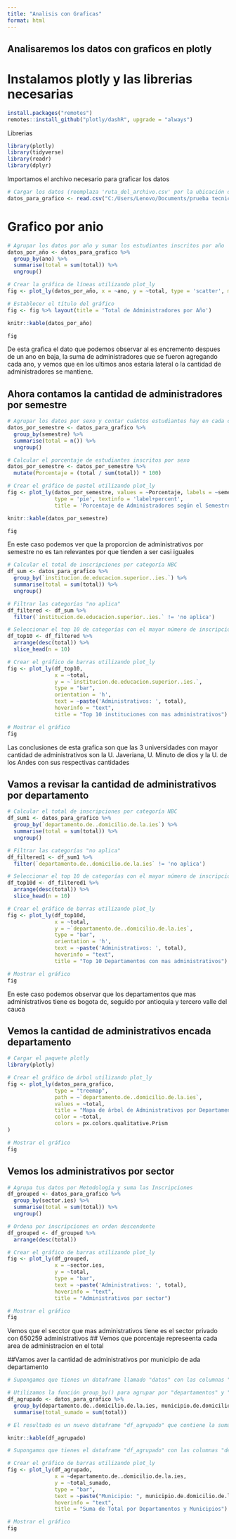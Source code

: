 ```yaml
---
title: "Analisis con Graficas"
format: html
---
```


## Analisaremos los datos con graficos en plotly

# Instalamos plotly y las librerias necesarias



```r
install.packages("remotes")
remotes::install_github("plotly/dashR", upgrade = "always")
```

Librerias

```r
library(plotly)
library(tidyverse)
library(readr)
library(dplyr)
```

Importamos el archivo necesario para graficar los datos

```r
# Cargar los datos (reemplaza 'ruta_del_archivo.csv' por la ubicación de tus datos)
datos_para_grafico <- read.csv("C:/Users/Lenovo/Documents/prueba tecnica/analisis_SNIES/Datasets/Administrativos/administrativos2014-2021final.csv")
```

# Grafico por anio

```r
# Agrupar los datos por año y sumar los estudiantes inscritos por año
datos_por_año <- datos_para_grafico %>%
  group_by(ano) %>%
  summarise(total = sum(total)) %>%
  ungroup()

# Crear la gráfica de líneas utilizando plot_ly
fig <- plot_ly(datos_por_año, x = ~ano, y = ~total, type = 'scatter', mode = 'lines+markers')

# Establecer el título del gráfico
fig <- fig %>% layout(title = 'Total de Administradores por Año')
```

```r
knitr::kable(datos_por_año)
```



```r
fig
```

De esta grafica el dato que podemos observar al es encremento despues de un ano en baja, la suma de administradores que se fueron agregando cada ano, y vemos que en los ultimos anos estaria lateral o la cantidad de administradores se mantiene. 

## Ahora contamos la cantidad de administradores por semestre

```r
# Agrupar los datos por sexo y contar cuántos estudiantes hay en cada categoría
datos_por_semestre <- datos_para_grafico %>%
  group_by(semestre) %>%
  summarise(total = n()) %>%
  ungroup()

# Calcular el porcentaje de estudiantes inscritos por sexo
datos_por_semestre <- datos_por_semestre %>%
  mutate(Porcentaje = (total / sum(total)) * 100)

# Crear el gráfico de pastel utilizando plot_ly
fig <- plot_ly(datos_por_semestre, values = ~Porcentaje, labels = ~semestre, 
               type = 'pie', textinfo = 'label+percent',
               title = 'Porcentaje de Administradores según el Semestre')
```

```r
knitr::kable(datos_por_semestre)
```


```r
fig
```

En este caso podemos ver que la proporcion de administrativos por semestre no es tan relevantes por que tienden a ser casi iguales 

```r
# Calcular el total de inscripciones por categoría NBC
df_sum <- datos_para_grafico %>%
  group_by(`institucion.de.educacion.superior..ies.`) %>%
  summarise(total = sum(total)) %>%
  ungroup()

# Filtrar las categorías "no aplica"
df_filtered <- df_sum %>%
  filter(`institucion.de.educacion.superior..ies.` != 'no aplica')

# Seleccionar el top 10 de categorías con el mayor número de inscripciones
df_top10 <- df_filtered %>%
  arrange(desc(total)) %>%
  slice_head(n = 10)
```

```r
# Crear el gráfico de barras utilizando plot_ly
fig <- plot_ly(df_top10, 
               x = ~total,
               y = ~`institucion.de.educacion.superior..ies.`,
               type = "bar",
               orientation = 'h',
               text = ~paste('Administrativos: ', total),
               hoverinfo = "text",
               title = "Top 10 instituciones con mas administrativos")

# Mostrar el gráfico
fig
```

Las conclusiones de esta grafica son que las 3 universidades con mayor cantidad de administrativos son la U. Javeriana, U. Minuto de dios y la U. de los Andes con sus respectivas cantidades

## Vamos a revisar la cantidad de administrativos por departamento 

```r
# Calcular el total de inscripciones por categoría NBC
df_sum1 <- datos_para_grafico %>%
  group_by(`departamento.de..domicilio.de.la.ies`) %>%
  summarise(total = sum(total)) %>%
  ungroup()

# Filtrar las categorías "no aplica"
df_filtered1 <- df_sum1 %>%
  filter(`departamento.de..domicilio.de.la.ies` != 'no aplica')

# Seleccionar el top 10 de categorías con el mayor número de inscripciones
df_top10d <- df_filtered1 %>%
  arrange(desc(total)) %>%
  slice_head(n = 10)
```

```r
# Crear el gráfico de barras utilizando plot_ly
fig <- plot_ly(df_top10d, 
               x = ~total,
               y = ~`departamento.de..domicilio.de.la.ies`,
               type = "bar",
               orientation = 'h',
               text = ~paste('Administrativos: ', total),
               hoverinfo = "text",
               title = "Top 10 Departamentos con mas administrativos")

# Mostrar el gráfico
fig
```

 
En este caso podemos observar que los departamentos que mas administrativos tiene es bogota dc, seguido por antioquia y tercero valle del cauca

## Vemos la cantidad de administrativos encada departamento 

```r
# Cargar el paquete plotly
library(plotly)

# Crear el gráfico de árbol utilizando plot_ly
fig <- plot_ly(datos_para_grafico, 
               type = "treemap",
               path = ~`departamento.de..domicilio.de.la.ies`,
               values = ~total,
               title = "Mapa de árbol de Administrativos por Departamento de domicilio de la IES",
               color = ~total,
               colors = px.colors.qualitative.Prism
)

# Mostrar el gráfico
fig
```

## Vemos los administrativos por sector

```r
# Agrupa tus datos por Metodología y suma las Inscripciones
df_grouped <- datos_para_grafico %>%
  group_by(sector.ies) %>%
  summarise(total = sum(total)) %>%
  ungroup()

# Ordena por inscripciones en orden descendente
df_grouped <- df_grouped %>%
  arrange(desc(total))
```

```r
# Crear el gráfico de barras utilizando plot_ly
fig <- plot_ly(df_grouped, 
               x = ~sector.ies, 
               y = ~total, 
               type = "bar",
               text = ~paste('Administrativos: ', total),
               hoverinfo = "text",
               title = "Administrativos por sector")

# Mostrar el gráfico
fig
```


Vemos que el secctor que mas administrativos tiene es el sector privado con 650259 administrativos
## Vemos que porcentaje represeenta cada area de administracion en el total

##Vamos aver la cantidad de administrativos por municipio de ada departamento


```r
# Supongamos que tienes un dataframe llamado "datos" con las columnas "departamentos", "municipio" y "total".

# Utilizamos la función group_by() para agrupar por "departamentos" y "municipio" y luego la función summarise() para sumar la columna "total".
df_agrupado <- datos_para_grafico %>%
  group_by(departamento.de..domicilio.de.la.ies, municipio.de.domicilio.de.la.ies) %>%
  summarise(total_sumado = sum(total))

# El resultado es un nuevo dataframe "df_agrupado" que contiene la suma de la columna "total" para cada combinación única de "departamentos" y "municipio".
```



```r
knitr::kable(df_agrupado)
```

```r
# Supongamos que tienes el dataframe "df_agrupado" con las columnas "departamentos", "municipio" y "total_sumado".

# Crear el gráfico de barras utilizando plot_ly
fig <- plot_ly(df_agrupado, 
               x = ~departamento.de..domicilio.de.la.ies, 
               y = ~total_sumado, 
               type = "bar",
               text = ~paste("Municipio: ", municipio.de.domicilio.de.la.ies, "<br>Total: ", total_sumado),
               hoverinfo = "text",
               title = "Suma de Total por Departamentos y Municipios")

# Mostrar el gráfico
fig
```




